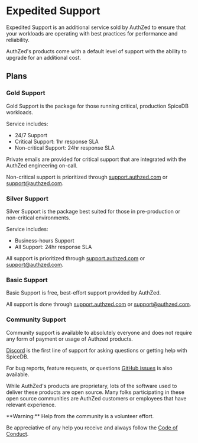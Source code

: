 
# Expedited Support

Expedited Support is an additional service sold by AuthZed to ensure that your workloads are operating with best practices for performance and reliability.

AuthZed's products come with a default level of support with the ability to upgrade for an additional cost.

## Plans

### Gold Support

Gold Support is the package for those running critical, production SpiceDB workloads.

Service includes:

- 24/7 Support
- Critical Support: 1hr response SLA
- Non-critical Support: 24hr response SLA

Private emails are provided for critical support that are integrated with the AuthZed engineering on-call.

Non-critical support is prioritized through [support.authzed.com][support] or [support@authzed.com][email].

[support]: https://support.authzed.com
[email]: mailto:support@authzed.com

### Silver Support

Silver Support is the package best suited for those in pre-production or non-critical environments.

Service includes:

- Business-hours Support
- All Support: 24hr response SLA

All support is prioritized through [support.authzed.com][support] or [support@authzed.com][email].

### Basic Support

Basic Support is free, best-effort support provided by AuthZed.

All support is done through [support.authzed.com][support] or [support@authzed.com][email].

### Community Support

Community support is available to absolutely everyone and does not require any form of payment or usage of Authzed products.

[Discord] is the first line of support for asking questions or getting help with SpiceDB.

For bug reports, feature requests, or questions [GitHub issues] is also available.

While AuthZed's products are proprietary, lots of the software used to deliver these products are open source.
Many folks participating in these open source communities are AuthZed customers or employees that have relevant experience.

[Discord]: https://authzed.com/discord
[GitHub issues]: https://github.com/authzed/spicedb/issues
[Code of Conduct]: https://github.com/authzed/spicedb/blob/main/CODE-OF-CONDUCT.md

<Callout type="warning">
  **Warning:**
  Help from the community is a volunteer effort.

  Be appreciative of any help you receive and always follow the [Code of Conduct].

  [Code of Conduct]: https://github.com/authzed/spicedb/blob/main/CODE-OF-CONDUCT.md
</Callout>

